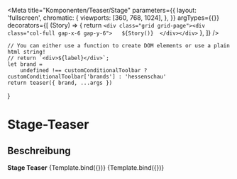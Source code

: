 

<Meta
    title="Komponenten/Teaser/Stage"
    parameters={{
        layout: 'fullscreen',
        chromatic: {
            viewports: [360, 768, 1024],
        },
    }}
    argTypes={{}}
    decorators={[
        (Story) => {
            return `<div class="grid grid-page"><div class="col-full gap-x-6 gap-y-6">  
                ${Story()} 
                </div></div>`
        },
    ]}
/>

    // You can either use a function to create DOM elements or use a plain html string!
    // return `<div>${label}</div>`;
    let brand =
        undefined !== customConditionalToolbar ? customConditionalToolbar['brands'] : 'hessenschau'
    return teaser({ brand, ...args })
}

# Stage-Teaser

## Beschreibung


<Preview withToolbar>
    <b>Stage Teaser</b>
    <Story name="Stage Teaser Base" args={stageTeaserData}>
        {Template.bind({})}
    </Story>
    <Story name="Stage Teaser with Event" args={stageTeaserDataWithEventtag}>
        {Template.bind({})}
    </Story>
</Preview>
